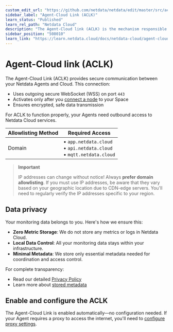 ```yaml
---
custom_edit_url: "https://github.com/netdata/netdata/edit/master/src/aclk/README.md"
sidebar_label: "Agent-Cloud Link (ACLK)"
learn_status: "Published"
learn_rel_path: "Netdata Cloud"
description: "The Agent-Cloud link (ACLK) is the mechanism responsible for connecting a Netdata agent to Netdata Cloud."
sidebar_position: "508010"
learn_link: "https://learn.netdata.cloud/docs/netdata-cloud/agent-cloud-link-(aclk)"
---
```


# Agent-Cloud link (ACLK)

The Agent-Cloud Link (ACLK) provides secure communication between your Netdata Agents and Cloud. This connection:

- Uses outgoing secure WebSocket (WSS) on port `443`
- Activates only after you [connect a node](/docs/netdata-cloud/connect-agent) to your Space
- Ensures encrypted, safe data transmission

For ACLK to function properly, your Agents need outbound access to Netdata Cloud services.

| Allowlisting Method | Required Access                                                            |
|---------------------|----------------------------------------------------------------------------|
| Domain              | • `app.netdata.cloud`<br/>• `api.netdata.cloud`<br/>• `mqtt.netdata.cloud` |

> **Important**
>
> IP addresses can change without notice! Always **prefer domain allowlisting**. If you must use IP addresses, be aware that they vary based on your geographic location due to CDN-edge servers. You'll need to regularly verify the IP addresses specific to your region.

## Data privacy

Your monitoring data belongs to you. Here's how we ensure this:

- **Zero Metric Storage**: We do not store any metrics or logs in Netdata Cloud.
- **Local Data Control**: All your monitoring data stays within your infrastructure.
- **Minimal Metadata**: We store only essential metadata needed for coordination and access control.

For complete transparency:

- Read our detailed [Privacy Policy](https://netdata.cloud/privacy/)
- Learn more about [stored metadata](/docs/netdata-cloud#stored-metadata)

## Enable and configure the ACLK

The Agent-Cloud Link is enabled automatically—no configuration needed.
If your Agent requires a proxy to access the internet, you'll need to [configure proxy settings](/docs/netdata-cloud/connect-agent#automatically-via-a-provisioning-system-or-the-command-line).
